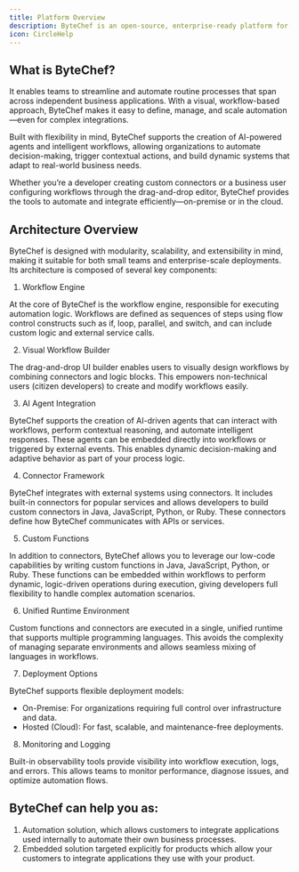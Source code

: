 ```yaml
---
title: Platform Overview
description: ByteChef is an open-source, enterprise-ready platform for API integration and workflow automation.
icon: CircleHelp
---
```


## What is ByteChef?

It enables teams to streamline and automate routine processes that span across independent business applications. With a visual, workflow-based approach, ByteChef makes it easy to define, manage, and scale automation—even for complex integrations.

Built with flexibility in mind, ByteChef supports the creation of AI-powered agents and intelligent workflows, allowing organizations to automate decision-making, trigger contextual actions, and build dynamic systems that adapt to real-world business needs.

Whether you’re a developer creating custom connectors or a business user configuring workflows through the drag-and-drop editor, ByteChef provides the tools to automate and integrate efficiently—on-premise or in the cloud.

## Architecture Overview

ByteChef is designed with modularity, scalability, and extensibility in mind, making it suitable for both small teams and enterprise-scale deployments. Its architecture is composed of several key components:

1. Workflow Engine

At the core of ByteChef is the workflow engine, responsible for executing automation logic. Workflows are defined as sequences of steps using flow control constructs such as if, loop, parallel, and switch, and can include custom logic and external service calls.

2. Visual Workflow Builder

The drag-and-drop UI builder enables users to visually design workflows by combining connectors and logic blocks. This empowers non-technical users (citizen developers) to create and modify workflows easily.

3. AI Agent Integration

ByteChef supports the creation of AI-driven agents that can interact with workflows, perform contextual reasoning, and automate intelligent responses. These agents can be embedded directly into workflows or triggered by external events.  This enables dynamic decision-making and adaptive behavior as part of your process logic.

4. Connector Framework

ByteChef integrates with external systems using connectors. It includes built-in connectors for popular services and allows developers to build custom connectors in Java, JavaScript, Python, or Ruby. These connectors define how ByteChef communicates with APIs or services.

5. Custom Functions

In addition to connectors, ByteChef allows you to leverage our low-code capabilities by writing custom functions in Java, JavaScript, Python, or Ruby. These functions can be embedded within workflows to perform dynamic, logic-driven operations during execution, giving developers full flexibility to handle complex automation scenarios.

6. Unified Runtime Environment

Custom functions and connectors are executed in a single, unified runtime that supports multiple programming languages. This avoids the complexity of managing separate environments and allows seamless mixing of languages in workflows.

7. Deployment Options

ByteChef supports flexible deployment models:

  - On-Premise: For organizations requiring full control over infrastructure and data.
  - Hosted (Cloud): For fast, scalable, and maintenance-free deployments.

8. Monitoring and Logging

Built-in observability tools provide visibility into workflow execution, logs, and errors. This allows teams to monitor performance, diagnose issues, and optimize automation flows.

## ByteChef can help you as:

1. Automation solution, which allows customers to integrate applications used internally to automate their own business processes.
2. Embedded solution targeted explicitly for products which allow your customers to integrate applications they use with your product.

